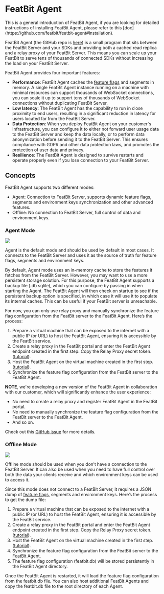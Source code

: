 
# FeatBit Agent

<Callout type="info">
This is a general introduction of FeatBit Agent, if you are looking for detailed instructions of installing FeatBit Agent, please refer to this [doc](https://github.com/featbit/featbit-agent#installation).
</Callout>


FeatBit Agent (the GitHub repo is [here](https://github.com/featbit/featbit-agent)) is a small program that sits between the FeatBit Server and your SDKs and providing both a cached read replica and a relay proxy of your FeatBit Server. This means you can scale up your FeatBit to serve tens of thousands of connected SDKs without increasing the load on your FeatBit Server.

FeatBit Agent provides four important features:

* **Performance**: FeatBit Agent caches the [feature flags](https://www.featbit.co) and segments in memory. A single FeatBit Agent instance running on a machine with minimal resources can support thousands of WebSocket connections, you can scale it up to support tens of thousands of WebSocket connections without duplicating FeatBit Server. &#x20;
* **Low latency**: The FeatBit Agent has the capability to run in close proximity to end users, resulting in a significant reduction in latency for users located far from the FeatBit Server.
* **Data Protection**: When you deploy FeatBit Agent on your customer's infrastructure, you can configure it to either not forward user usage data to the FeatBit Server and keep the data locally, or to perform data anonymization before sending it to the FeatBit Server. This ensures compliance with GDPR and other data protection laws, and promotes the protection of user data and privacy.
* **Resilience**: The FeatBit Agent is designed to survive restarts and operate properly even if you lose connection to your FeatBit Server.

## Concepts

FeatBit Agent supports two different modes:

* Agent: Connection to FeatBit Server, supports dynamic feature flags, segments and environment keys synchronization and other advanced features.
* Offline: No connection to FeatBit Server, full control of data and environment keys.

### Agent Mode

![](../relay-proxy/assets/featbit-agent/001.webp)

Agent is the default mode and should be used by default in most cases. It connects to the FeatBit Server and uses it as the source of truth for feature flags, segments and environment keys.

By default, Agent mode uses an in-memory cache to store the features it fetches from the FeatBit Server. However, you may want to use a more persistent storage solution. For this purpose, the FeatBit Agent supports a backup file (.db sqlite), which you can configure by passing in when starting the Agent. The FeatBit Agent will then check on startup to see if the persistent backup option is specified, in which case it will use it to populate its internal caches. This can be useful if your FeatBit server is unreachable.

For now, you can only use relay proxy and manually synchronize the feature flag configuration from the FeatBit server to the FeatBit Agent. Here’s the process:

1. Prepare a virtual machine that can be exposed to the internet with a public IP (or URL) to host the FeatBit Agent, ensuring it is accessible by the FeatBit service.
2. Create a relay proxy in the FeatBit portal and enter the FeatBit Agent endpoint created in the first step. Copy the Relay Proxy secret token. ([tutorial](https://docs.featbit.co/relay-proxy/relay-proxy#create-a-relay-proxy-configuration)).
3. Host the FeatBit Agent on the virtual machine created in the first step. ([tutorial](https://github.com/featbit/featbit-agent?tab=readme-ov-file#installation)).
4. Synchronize the feature flag configuration from the FeatBit server to the FeatBit Agent.

**NOTE**, we're developing a new version of the FeatBit Agent in collaboration with our customer, which will significantly enhance the user experience:

- No need to create a relay proxy and register FeatBit Agent in the FeatBit portal.
- No need to manually synchronize the feature flag configuration from the FeatBit server to the FeatBit Agent.
- And so on.

Check out this [GitHub issue](https://github.com/featbit/featbit/issues/665) for more details.

### Offline Mode

![](../relay-proxy/assets/featbit-agent/002.webp)


Offline mode should be used when you don't have a connection to the FeatBit Server. It can also be used when you need to have full control over both the data your clients receive and which environment keys can be used to access it.

Since this mode does not connect to a FeatBit Server, it requires a JSON dump of [feature flags](https://www.featbit.co), segments and environment keys. Here’s the process to get the dump file:

1. Prepare a virtual machine that can be exposed to the internet with a public IP (or URL) to host the FeatBit Agent, ensuring it is accessible by the FeatBit service.
2. Create a relay proxy in the FeatBit portal and enter the FeatBit Agent endpoint created in the first step. Copy the Relay Proxy secret token. ([tutorial](https://docs.featbit.co/relay-proxy/relay-proxy#create-a-relay-proxy-configuration)).
3. Host the FeatBit Agent on the virtual machine created in the first step. ([tutorial](https://github.com/featbit/featbit-agent?tab=readme-ov-file#installation)).
4. Synchronize the feature flag configuration from the FeatBit server to the FeatBit Agent.
5. The feature flag configuration (featbit.db) will be stored persistently in the FeatBit Agent directory.

Once the FeatBit Agent is restarted, it will load the feature flag configuration from the featbit.db file. You can also host additional FeatBit Agents and copy the featbit.db file to the root directory of each Agent. 